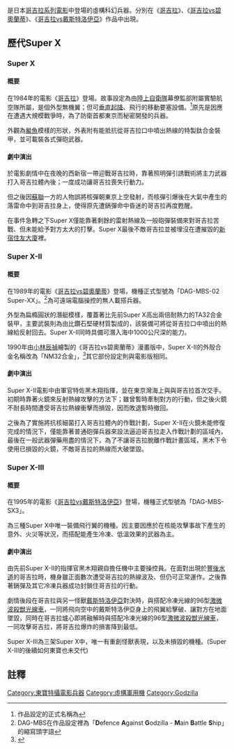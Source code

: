 {{提示|年代綜合台}}{{noteTA
|1=zh-tw:哥吉拉; zh-hk:哥斯拉; zh-cn:哥斯拉
}}
{{nihongo|'''Super X'''|スーパーX}}是日本[[哥吉拉系列電影|哥吉拉系列電影]]中登場的虛構科幻兵器。分別在《[[哥吉拉_(1984年)|哥吉拉]]》、《[[哥吉拉vs碧奧蘭蒂|哥吉拉vs碧奧蘭蒂]]》、《[[哥吉拉vs戴斯特洛伊亞|哥吉拉vs戴斯特洛伊亞]]》作品中出現。

==歷代Super X==
=== Super X ===
{{Infobox Weapon
|name= Super X
|is_vehicle= yes
|weight= 150t
|length= 27.2m
|width= 20m
|height= 11.2m
|crew= 6～12人
|armour= [[鈦|鈦]]合金
|primary_armament= [[鎘|鎘]]彈
|secondary_armament= 雷射熱線、導彈、照明彈、機槍
|speed= 200km/h
}}
==== 概要 ====
在1984年的電影《[[哥吉拉_(1984年)|哥吉拉]]》登場。故事設定為由[[陸上自衛隊|陸上自衛隊]]幕僚監部附屬實驗航空隊所屬，是個外型無機翼；但可[[垂直起降|垂直起降]]、飛行的移動要塞設備。<ref>作品設定的正式名稱為{{nihongo|「'''陸上自衛隊幕僚監部附屬實驗航空隊首都防衛要塞T-1號 MAIN SKY BATTLE TANK Super X'''」|陸上自衛隊幕僚監部付実験航空隊首都防衛移動要塞T-1号 MAIN SKY BATTLE TANK スーパーX}}</ref>原先是因應在遭遇大規模戰爭時，為了防衛首都東京而秘密開發的兵器。

外觀為[[中華鱟|鱟魚]]模樣的形狀，外表附有能抵抗從哥吉拉口中噴出熱線的特製鈦合金裝甲，並可載裝各式彈砲武器。

==== 劇中演出 ====
於電影劇情中在夜晚的西新宿一帶迎戰哥吉拉時，靠著照明彈引誘戰術將主力武器{{nihongo|「鎘彈」|カドミウム弾}}打入哥吉拉體內後；一度成功讓哥吉拉喪失行動力。

但之後因[[蘇聯|蘇聯]]一方的人物誤將核彈朝東京上空發射，而核彈引爆後在大氣中產生的落雷命中到哥吉拉身上，使得原先遭鎘彈命中昏迷的哥吉拉再度甦醒。

在事件急轉之下Super X僅能靠著剩餘的雷射熱線及一般砲彈裝備來對哥吉拉苦戰、但未能給予對方太大的打擊。Super X最後不敵哥吉拉並被埋沒在遭摧毀的[[新宿住友大廈|新宿住友大廈]]裡。
{{clear}}

=== Super X-II ===
{{Infobox Weapon
|name= Super X-II
|is_vehicle= yes
|weight= 
|length= 34m
|width= 16m
|height= 11m
|crew= 無人遠端搖控
|armour= TA32合金
|primary_armament= 火鏡
|secondary_armament= 魚雷、導彈、巴爾幹砲
|engine = 等離子核融合爐
|speed= 1馬赫/h
}}
==== 概要 ====
在1989年的電影《[[哥吉拉vs碧奧蘭蒂|哥吉拉vs碧奧蘭蒂]]》登場，機種正式型號為「DAG-MBS-02 Super-XX」。<ref>DAG-MBS在作品設定裡為「'''D'''efence '''A'''gainst '''G'''odzilla - '''M'''ain '''B'''attle '''S'''hip」的縮寫頭字語</ref>為可遠端電腦操控的無人載搭兵器。

外型為扁橢圓狀的潛艇模樣，覆蓋著比先前Super X高出兩倍耐熱力的TA32合金裝甲，主要武裝則為由比鑽石堅硬材質製成的{{nihongo|「火鏡」|ファイヤーミラー}}，該裝備可將從哥吉拉口中噴出的熱線給反射回去。Super X-II同時具備可潛入海中1000公尺深的能力。

1990年由[[小林辰禎|小林辰禎]]繪製的《哥吉拉vs碧奧蘭蒂》漫畫版中，Super X-II的外殼合金名稱改為「NM32合金」，<ref>
{{Cite book | author = 小林辰禎 | title = 哥吉拉vs碧奧蘭蒂 | location = 台灣 | publisher = [[東立|東立]] | date =  | pages = 37頁 |ISBN =| accessdate = 2012-03-02| url =  | language=中文 | quote =  }}</ref>其它部份設定則與電影版相同。

==== 劇中演出 ====
Super X-II電影中由軍官特佐黑木翔指揮，並在東京灣海上與與哥吉拉首次交手。初期時靠著火鏡來反射熱線攻擊的方法下；雖曾暫時牽制對方的行動，但之後火鏡不耐長時間遭受哥吉拉熱線衝擊而損毀，因而敗退暫時撤回。

之後為了實施將抗核細菌打入哥吉拉體內的作戰計劃，Super X-II在火鏡未能修復完成的情況下，僅能靠著普通砲彈兵器來設法逼迫哥吉拉走入作戰計劃的區域內，最後在一般武器彈藥用盡的情況下，為了不讓哥吉拉脫離作戰計畫區域，黑木下令使用已損毀的火鏡，不敵哥吉拉的熱線而大破墜毀。
{{clear}}

=== Super X-III  ===
{{Infobox Weapon
|name= Super X-III 
|is_vehicle= yes
|weight= 220t
|length= 38.5m
|width= 58.7m
|height= 7.4m
|crew= 3人
|armour= NT-1S合金
|primary_armament= 低溫冷凍射線
|secondary_armament= 鎘彈、冷凍導彈
|engine = 雷射核融合爐
|speed= 1.7馬赫/h
}}
==== 概要 ====
在1995年的電影《[[哥吉拉vs戴斯特洛伊亞|哥吉拉vs戴斯特洛伊亞]]》登場，機種正式型號為「DAG-MBS-SX3」。

為三種Super X中唯一裝備飛行翼的機種。因主要因應於在核能攻擊事故下產生的意外、火災等狀況，而搭配能產生冷凍、低溫效果的武器為主。

==== 劇中演出 ====
由先前Super X-II的指揮官黑木翔親自擔任機中主要操控員。在面對出現於[[豐後水道|豐後水道]]的哥吉拉時，機身雖正面數次遭受哥吉拉的熱線波及、但仍可正常運作。之後靠著鎘彈及其它冷凍兵器成功封鎖住哥吉拉的行動。

劇情後段在哥吉拉與另一怪獸[[戴斯特洛伊亞|戴斯特洛伊亞]]對決時，與搭配冷凍光線的96型[[激微波殺獣光線車|激微波殺獣光線車]]，一同將飛向空中的戴斯特洛伊亞身上的飛翼給擊破、讓對方在地面墜毀，同時在哥吉拉爐心即將融解時與搭配冷凍光線的96型[[激微波殺獣光線車|激微波殺獣光線車]]，一同攻擊哥吉拉，將哥吉拉爆炸的損害降到最低。

Super X-III為三架Super X中，唯一有重創怪獸表現，以及未損毀的機種。(Super X-III的後續如何東寶也未交代)
{{clear}}

== 註釋 ==
{{reflist}}

{{Godzilla}}

{{DEFAULTSORT:Super X}}

[[Category:東寶特攝電影兵器|Category:東寶特攝電影兵器]]
[[Category:虛構軍用機|Category:虛構軍用機]]
[[Category:Godzilla|Category:Godzilla]]